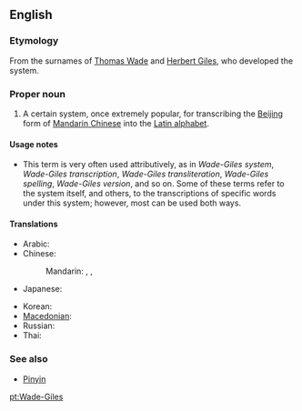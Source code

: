 ==English==
{{wikipedia}}

===Etymology===
From the surnames of [[w:Thomas Wade|Thomas Wade]] and [[w:Herbert Giles|Herbert Giles]], who developed the system.

===Proper noun===
{{en-proper noun}}

# A certain system, once extremely popular, for transcribing the [[Beijing]] form of [[Mandarin Chinese]] into the [[Latin alphabet]].

====Usage notes====
* This term is very often used attributively, as in ''Wade-Giles system'', ''Wade-Giles transcription'', ''Wade-Giles transliteration'', ''Wade-Giles spelling'', ''Wade-Giles version'', and so on. Some of these terms refer to the system itself, and others, to the transcriptions of specific words under this system; however, most can be used both ways.

====Translations====
{{trans-top|transcription system for Mandarin}}
* Arabic: {{t|ar|ويد–جيلز|m|tr=wayd-jaylz, wiid-jiilz|sc=Arab}}
* Chinese:
*: Mandarin: {{t|zh|威妥瑪拼音|sc=Hani}}, {{t|zh|威妥玛拼音|tr=Wēi-Tuǒmǎ pīnyīn|sc=Hani}}, {{t|zh|威翟式拼音|tr=Wēi-Dí shì pīnyīn|sc=Hani}}
* Japanese: {{t+|ja|ウェード式|tr=Wēdo-shiki}}
{{trans-mid}}
* Korean: {{t|ko|웨이드-자일스|tr=Weideu-Jailseu|sc=Kore}}
* [[Macedonian]]: {{t|mk|Вејд-Џајлс|tr=Vejd-Džajls|sc=Cyrl}}
* Russian: {{t|ru|Уэйд-Джайлз|m|tr=Uéjd-Džájls|sc=Cyrl}}
* Thai: {{t|th|เวด-ไจลส์|sc=Thai}}
{{trans-bottom}}

===See also===
* [[Pinyin]]

[[pt:Wade-Giles]]